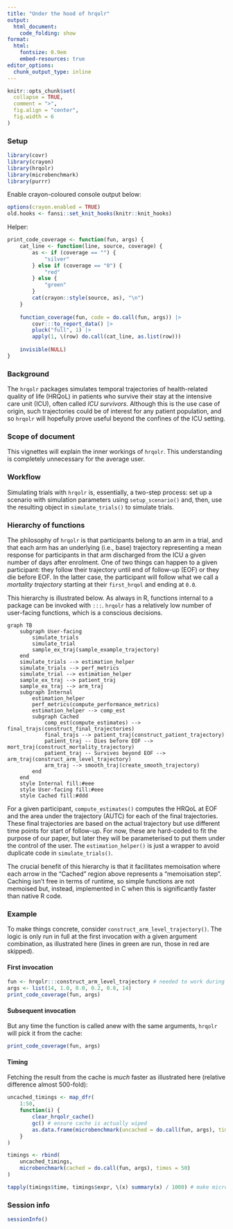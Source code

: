 ```yaml
---
title: "Under the hood of hrqolr"
output: 
  html_document:
    code_folding: show
format:
  html:
    fontsize: 0.9em
    embed-resources: true
editor_options: 
  chunk_output_type: inline
---
```


```r
knitr::opts_chunk$set(
  collapse = TRUE,
  comment = ">",
  fig.align = "center",
  fig.width = 6
)
```

### Setup

```r
library(covr)
library(crayon)
library(hrqolr)
library(microbenchmark)
library(purrr)
```

Enable crayon-coloured console output below:

```r
options(crayon.enabled = TRUE)
old.hooks <- fansi::set_knit_hooks(knitr::knit_hooks)
```

Helper:

```r
print_code_coverage <- function(fun, args) {
	cat_line <- function(line, source, coverage) {
		as <- if (coverage == "") {
			"silver"
		} else if (coverage == "0") {
			"red"
		} else {
			"green"
		}
		cat(crayon::style(source, as), "\n")
	}
	
	function_coverage(fun, code = do.call(fun, args)) |>
		covr:::to_report_data() |>
		pluck("full", 1) |>
		apply(1, \(row) do.call(cat_line, as.list(row)))
	
	invisible(NULL)
}
```

### Background

The `hrqolr` packages simulates temporal trajectories of health-related quality of life (HRQoL) in patients who survive their stay at the intensive care unit (ICU), often called *ICU survivors*. Although this is the use case of origin, such trajectories could be of interest for any patient population, and so `hrqolr` will hopefully prove useful beyond the confines of the ICU setting.

### Scope of document

This vignettes will explain the inner workings of `hrqolr`. This understanding is completely unnecessary for the average user.

### Workflow

Simulating trials with `hrqolr` is, essentially, a two-step process: set up a scenario with simulation parameters using `setup_scenario()` and, then, use the resulting object in `simulate_trials()` to simulate trials.

### Hierarchy of functions

The philosophy of `hrqolr` is that participants belong to an arm in a trial, and that each arm has an underlying (i.e., base) trajectory representing a mean response for participants in that arm discharged from the ICU a given number of days after enrolment. One of two things can happen to a given participant: they follow their trajectory until end of follow-up (EOF) or they die before EOF. In the latter case, the participant will follow what we call a *mortality trajectory* starting at their `first_hrqol` and ending at `0.0`.

This hierarchy is illustrated below. As always in R, functions internal to a package can be invoked with `:::`. `hrqolr` has a relatively low number of user-facing functions, which is a conscious decisions.

```mermaid
graph TB
	subgraph User-facing
		simulate_trials
		simulate_trial
		sample_ex_traj(sample_example_trajectory)
	end
	simulate_trials --> estimation_helper
	simulate_trials --> perf_metrics
	simulate_trial --> estimation_helper
	sample_ex_traj --> patient_traj
	sample_ex_traj --> arm_traj
	subgraph Internal
		estimation_helper
		perf_metrics(compute_performance_metrics)
		estimation_helper --> comp_est
		subgraph Cached
			comp_est(compute_estimates) --> final_trajs(construct_final_trajectories)
			final_trajs --> patient_traj(construct_patient_trajectory)
			patient_traj -- Dies before EOF --> mort_traj(construct_mortality_trajectory)
			patient_traj -- Survives beyond EOF --> arm_traj(construct_arm_level_trajectory)
			arm_traj --> smooth_traj(create_smooth_trajectory)
		end
	end
	style Internal fill:#eee
	style User-facing fill:#eee
	style Cached fill:#ddd
```

For a given participant, `compute_estimates()` computes the HRQoL at EOF and the area under the trajectory (AUTC) for each of the final trajectories. These final trajectories are based on the actual trajectory but use different time points for start of follow-up. For now, these are hard-coded to fit the purpose of our paper, but later they will be parameterised to put them under the control of the user. The `estimation_helper()` is just a wrapper to avoid duplicate code in `simulate_trials()`.

The crucial benefit of this hierarchy is that it facilitates memoisation where each arrow in the "Cached" region above represents a "memoisation step". Caching isn't free in terms of runtime, so simple functions are not memoised but, instead, implemented in C when this is significantly faster than native R code.

### Example

To make things concrete, consider `construct_arm_level_trajectory()`. The logic is only run in full at the first invocation with a given argument combination, as illustrated here (lines in green are run, those in red are skipped).

#### First invocation

```r
fun <- hrqolr:::construct_arm_level_trajectory # needed to work during knitting
args <- list(14, 1.0, 0.0, 0.2, 0.8, 14)
print_code_coverage(fun, args)
```

#### Subsequent invocation

But any time the function is called anew with the same arguments, `hrqolr` will pick it from the cache:

```r
print_code_coverage(fun, args)
```

#### Timing

Fetching the result from the cache is *much* faster as illustrated here (relative difference almost 500-fold):

```r
uncached_timings <- map_dfr(
	1:50,
	function(i) {
		clear_hrqolr_cache()
		gc() # ensure cache is actually wiped
		as.data.frame(microbenchmark(uncached = do.call(fun, args), times = 1))
	}
)

timings <- rbind(
	uncached_timings, 
	microbenchmark(cached = do.call(fun, args), times = 50)
)

tapply(timings$time, timings$expr, \(x) summary(x) / 1000) # make microseconds
```

### Session info

```r
sessionInfo()
```
